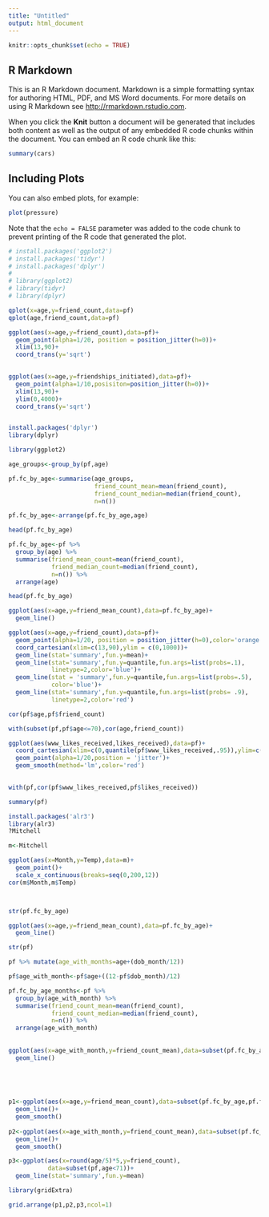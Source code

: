 ---
title: "Untitled"
output: html_document
---

```{r setup, include=FALSE}
knitr::opts_chunk$set(echo = TRUE)
```

## R Markdown

This is an R Markdown document. Markdown is a simple formatting syntax for authoring HTML, PDF, and MS Word documents. For more details on using R Markdown see <http://rmarkdown.rstudio.com>.

When you click the **Knit** button a document will be generated that includes both content as well as the output of any embedded R code chunks within the document. You can embed an R code chunk like this:

```{r cars}
summary(cars)
```

## Including Plots

You can also embed plots, for example:

```{r pressure, echo=FALSE}
plot(pressure)
```

Note that the `echo = FALSE` parameter was added to the code chunk to prevent printing of the R code that generated the plot.



```{r}

# install.packages('ggplot2')
# install.packages('tidyr')
# install.packages('dplyr')
# 
# library(ggplot2)
# library(tidyr)
# library(dplyr)

qplot(x=age,y=friend_count,data=pf)
qplot(age,friend_count,data=pf)

ggplot(aes(x=age,y=friend_count),data=pf)+
  geom_point(alpha=1/20, position = position_jitter(h=0))+
  xlim(13,90)+
  coord_trans(y='sqrt')
  


```


```{r}
ggplot(aes(x=age,y=friendships_initiated),data=pf)+
  geom_point(alpha=1/10,posisiton=position_jitter(h=0))+
  xlim(13,90)+
  ylim(0,4000)+
  coord_trans(y='sqrt')



```

```{r}
install.packages('dplyr')
library(dplyr)

library(ggplot2)

age_groups<-group_by(pf,age)

pf.fc_by_age<-summarise(age_groups,
                        friend_count_mean=mean(friend_count),
                        friend_count_median=median(friend_count),
                        n=n())

pf.fc_by_age<-arrange(pf.fc_by_age,age)

head(pf.fc_by_age)

pf.fc_by_age<-pf %>% 
  group_by(age) %>% 
  summarise(friend_mean_count=mean(friend_count),
            friend_median_count=median(friend_count),
            n=n()) %>% 
  arrange(age)

head(pf.fc_by_age)

ggplot(aes(x=age,y=friend_mean_count),data=pf.fc_by_age)+
  geom_line()


```

```{r}

ggplot(aes(x=age,y=friend_count),data=pf)+
  geom_point(alpha=1/20, position = position_jitter(h=0),color='orange')+
  coord_cartesian(xlim=c(13,90),ylim = c(0,1000))+
  geom_line(stat='summary',fun.y=mean)+
  geom_line(stat='summary',fun.y=quantile,fun.args=list(probs=.1),
            linetype=2,color='blue')+
  geom_line(stat = 'summary',fun.y=quantile,fun.args=list(probs=.5),
            color='blue')+
  geom_line(stat='summary',fun.y=quantile,fun.args=list(probs= .9),
            linetype=2,color='red')


```
```{r}

cor(pf$age,pf$friend_count)

with(subset(pf,pf$age<=70),cor(age,friend_count))

ggplot(aes(www_likes_received,likes_received),data=pf)+
  coord_cartesian(xlim=c(0,quantile(pf$www_likes_received,.95)),ylim=c(0,quantile(pf$likes_received,.95)))+
  geom_point(alpha=1/20,position = 'jitter')+
  geom_smooth(method='lm',color='red')
  

with(pf,cor(pf$www_likes_received,pf$likes_received))

summary(pf)

```


```{r}
install.packages('alr3')
library(alr3)
?Mitchell

m<-Mitchell

ggplot(aes(x=Month,y=Temp),data=m)+
  geom_point()+
  scale_x_continuous(breaks=seq(0,200,12))
cor(m$Month,m$Temp)




```


```{r}

str(pf.fc_by_age)

ggplot(aes(x=age,y=friend_mean_count),data=pf.fc_by_age)+
  geom_line()
```

```{r}

str(pf)

pf %>% mutate(age_with_months=age+(dob_month/12))

pf$age_with_month<-pf$age+((12-pf$dob_month)/12)


```

```{r}
pf.fc_by_age_months<-pf %>% 
  group_by(age_with_month) %>% 
  summarise(friend_count_mean=mean(friend_count),
            friend_count_median=median(friend_count),
            n=n()) %>% 
  arrange(age_with_month)
  
  
ggplot(aes(x=age_with_month,y=friend_count_mean),data=subset(pf.fc_by_age_months,age_with_month<71),bins=100)+
  geom_line()

  
  
  
```


```{r}

p1<-ggplot(aes(x=age,y=friend_mean_count),data=subset(pf.fc_by_age,pf.fc_by_age$age<71))+
  geom_line()+
  geom_smooth()
  
p2<-ggplot(aes(x=age_with_month,y=friend_count_mean),data=subset(pf.fc_by_age_months,age_with_month<71),bins=100)+
  geom_line()+
  geom_smooth()

p3<-ggplot(aes(x=round(age/5)*5,y=friend_count),
           data=subset(pf,age<71))+
  geom_line(stat='summary',fun.y=mean)

library(gridExtra)

grid.arrange(p1,p2,p3,ncol=1)





```



